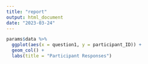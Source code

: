 ```yaml
---
title: "report"
output: html_document
date: "2023-03-24"
---
```


```r
params$data %>%
  ggplot(aes(x = question1, y = participant_ID)) +
  geom_col() +
  labs(title = "Participant Responses")
```
